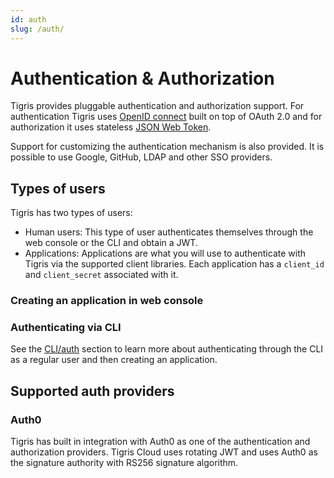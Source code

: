 ```yaml
---
id: auth
slug: /auth/
---
```


# Authentication & Authorization

Tigris provides pluggable authentication and authorization support. For
authentication Tigris uses [OpenID connect](https://openid.net/connect/)
built on top of OAuth 2.0 and for authorization it uses stateless
[JSON Web Token](https://jwt.io/introduction).

Support for customizing the authentication mechanism is also provided. It is
possible to use Google, GitHub, LDAP and other SSO providers.

## Types of users

Tigris has two types of users:

- Human users: This type of user authenticates themselves through the web
  console or the CLI and obtain a JWT.
- Applications: Applications are what you will use to authenticate with
  Tigris via the supported client libraries. Each application has a
  `client_id` and `client_secret` associated with it.

### Creating an application in web console


<LiteYouTubeEmbed
  id="Ls50EOrU3AQ"
  params="autoplay=1&autohide=1&showinfo=0&rel=0"
  title="Generate application keys for Tigris"
  poster="maxresdefault"
/>

### Authenticating via CLI

See the [CLI/auth](../cli/authentication) section to learn more about
authenticating through the CLI as a regular user and then creating an
application.

## Supported auth providers

### Auth0

Tigris has built in integration with Auth0 as one of the authentication and
authorization providers. Tigris Cloud uses rotating JWT and uses Auth0 as the
signature authority with RS256 signature algorithm.
